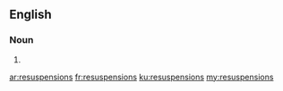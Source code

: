 ==English==

===Noun===
{{head|en}}

# {{plural of|resuspension}}

[[ar:resuspensions]]
[[fr:resuspensions]]
[[ku:resuspensions]]
[[my:resuspensions]]